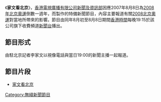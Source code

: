 {{電視節目信息框
| 顏色       = TVB News
| 名稱       = 家文看北京
| 原名       = 
| 圖片       = 
| 圖說       = 
| 類型       = 新聞
| 原創       = 
| 發展       = 
| 導演       = 
| 主持       = [[李家文|李家文]]及當晚19:00的新聞主播
| 演出       = 
| 配音       = 
| 旁白       = 
| 主題曲     = 
| 片頭曲     = 
| 片尾曲     = 
| 作曲       = 
| 國家       = 
| 地區       = {{HKG}}
| 語言       = [[廣東話|粵語]]
| 季數       = 
| 系列數     = 
| 集數       = 
| 每集列表   = 
| 執行製片   = 
| 製片人     = [[電視廣播有限公司|電視廣播有限公司]][[無綫新聞|新聞及資訊部]]
| 監製   = 
| 副製片人   = 
| 共同製片人 = 
| 編審       = 
| 剪輯       = 
| 外景       = {{CHN}}[[北京市|北京]]
| 機位       = 
| 每集長     = 約1-2分鐘
| 頻道       = 
| 電視網     = [[無綫新聞台|無綫新聞台]]
| 電視臺     = 
| 視頻制式   = 
| 音頻制式   = 立體聲
| 首播國家   = 
| 首播地區   = {{HKG}}、{{AUS}}
| 開始       = 2007年8月初
| 結束       = <br />2007年8月8日
| 晚於       = 
| 早於       = 
| 相關劇集   = 
| 中國大陸名稱 = 
| 臺灣名稱     = 
| 港澳名稱     = 
| 馬新名稱     = 
| 官方網站   = 
| imdb_id    = 
| tv_com_id  = 
}}
《'''家文看北京'''》，[[香港|香港]][[電視廣播有限公司|電視廣播有限公司]][[無綫新聞|新聞及資訊部]]因應2007年8月8日為[[2008年夏季奥林匹克运动会|2008年北京奧運]]倒數一週年，而製作的特備新聞節目，內容主要報道有關[[2008年夏季奥林匹克运动会|2008北京奧運]]對當地所帶來的影響。節目由同年8月初至8月8日期間[[香港時間|香港時間]]每晚19:15於該公司旗下收費頻道[[無綫新聞台|新聞台]]播出。

==節目形式==
由駐北京記者李家文以視像電話與當日19:00的新聞主播一起報道。

==節目片段==
*[http://www.youtube.com/watch?v=MnEJoH66Km0 家文看北京]

[[Category:無綫新聞節目|Category:無綫新聞節目]]


{{HK-tv-stub}}